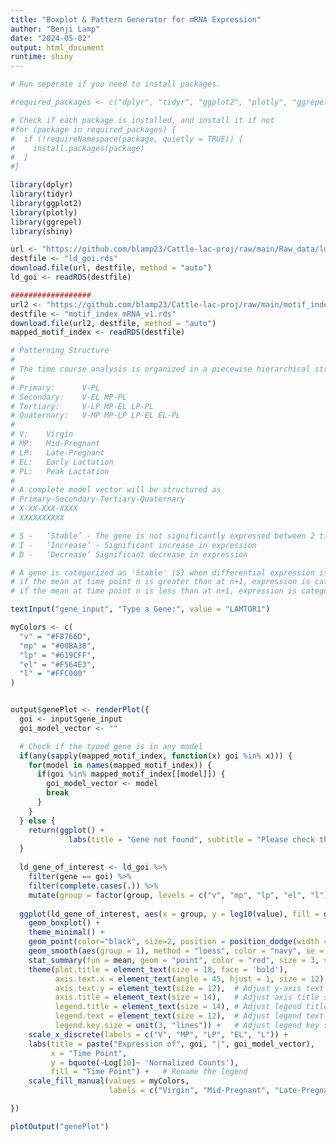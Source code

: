 ```yaml
---
title: "Boxplot & Pattern Generator for mRNA Expression"
author: "Benji Lamp"
date: "2024-05-02"
output: html_document
runtime: shiny
---
```

```r

# Run seperate if you need to install packages. 

#required_packages <- c("dplyr", "tidyr", "ggplot2", "plotly", "ggrepel", "shiny")

# Check if each package is installed, and install it if not
#for (package in required_packages) {
#  if (!requireNamespace(package, quietly = TRUE)) {
#    install.packages(package)
#  }
#}

```

```r
library(dplyr)
library(tidyr)
library(ggplot2)
library(plotly)
library(ggrepel)
library(shiny) 
```

```r
url <- "https://github.com/blamp23/Cattle-lac-proj/raw/main/Raw_data/ld_goi.rds"
destfile <- "ld_goi.rds"
download.file(url, destfile, method = "auto")
ld_goi <- readRDS(destfile)

##################
url2 <- "https://github.com/blamp23/Cattle-lac-proj/raw/main/motif_index_mRNA_v1.rds"
destfile <- "motif_index_mRNA_v1.rds"
download.file(url2, destfile, method = "auto")
mapped_motif_index <- readRDS(destfile)

```


```r
# Patterning Structure
# 
# The time course analysis is organized in a piecewise hierarchical structure with 4 tiers. 
# 
# Primary:		V-PL
# Secondary:	V-EL MP-PL
# Tertiary:		V-LP MP-EL LP-PL
# Quaternary:	V-MP MP-LP LP-EL EL-PL
# 
# V:    Virgin
# MP:   Mid-Pregnant 
# LP: 	Late-Pregnant
# EL: 	Early Lactation
# PL: 	Peak Lactation
# 
# A complete model vector will be structured as 
# Primary-Secondary-Tertiary-Quaternary
# X-XX-XXX-XXXX
# XXXXXXXXXX

# S - 	‘Stable’ - The gene is not significantly expressed between 2 time points
# I -   ‘Increase’ - Significant increase in expression
# D - 	‘Decrease’ Significant decrease in expression

# A gene is categorized as 'Stable' (S) when differential expression is not significant (padj. > 0.05). For significant differential expression, the mean of normalized counts is assessed:
# if the mean at time point n is greater than at n+1, expression is categorized as 'Decreases' (D); 
# if the mean at time point n is less than at n+1, expression is categorized as 'Increases' (I).
```

```r
textInput("gene_input", "Type a Gene:", value = "LAMTOR1")
```

```r
myColors <- c(
  "v" = "#F8766D",
  "mp" = "#00BA38",
  "lp" = "#619CFF",
  "el" = "#F564E3", 
  "l" = "#FFC000" 
)


output$genePlot <- renderPlot({
  goi <- input$gene_input
  goi_model_vector <- ""

  # Check if the typed gene is in any model
  if(any(sapply(mapped_motif_index, function(x) goi %in% x))) {
    for(model in names(mapped_motif_index)) {
      if(goi %in% mapped_motif_index[[model]]) {
        goi_model_vector <- model
        break
      }
    }
  } else {
    return(ggplot() + 
             labs(title = "Gene not found", subtitle = "Please check the gene name and try again."))
  }
  
  ld_gene_of_interest <- ld_goi %>% 
    filter(gene == goi) %>%
    filter(complete.cases(.)) %>%
    mutate(group = factor(group, levels = c("v", "mp", "lp", "el", "l")))
  
  ggplot(ld_gene_of_interest, aes(x = group, y = log10(value), fill = group)) +
    geom_boxplot() +
    theme_minimal() +
    geom_point(color="black", size=2, position = position_dodge(width = 0.75)) +
    geom_smooth(aes(group = 1), method = "loess", color = "navy", se = FALSE, size = 2.25) +
    stat_summary(fun = mean, geom = "point", color = "red", size = 3, shape = 18) +
    theme(plot.title = element_text(size = 18, face = 'bold'), 
          axis.text.x = element_text(angle = 45, hjust = 1, size = 12),  # Adjust x-axis text size
          axis.text.y = element_text(size = 12),  # Adjust y-axis text size
          axis.title = element_text(size = 14),   # Adjust axis title size
          legend.title = element_text(size = 14), # Adjust legend title size
          legend.text = element_text(size = 12),  # Adjust legend text size
          legend.key.size = unit(3, "lines")) +   # Adjust legend key size
    scale_x_discrete(labels = c("V", "MP", "LP", "EL", "L")) +
    labs(title = paste("Expression of", goi, "|", goi_model_vector),
         x = "Time Point",
         y = bquote(~Log[10]~ 'Normalized Counts'),
         fill = "Time Point") +   # Rename the legend
    scale_fill_manual(values = myColors,
                      labels = c("Virgin", "Mid-Pregnant", "Late-Pregnant", "Early Lactation", "Peak Lactation"))

})
```

```r
plotOutput("genePlot")
```